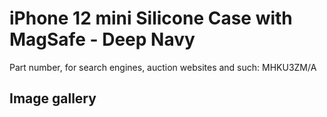 
# iPhone 12 mini Silicone Case with MagSafe - Deep Navy

Part number, for search engines, auction websites and such: MHKU3ZM/A

## Image gallery

<div style={{ width: "768px" }}>
  <GalleryComponent
    images={[
      {
        original: "/everysource/MHKU3.webp",
        thumbnail: "/everypreview/MHKU3.webp",
      },
      {
        original: "/everysource/MHKU3_AV01.webp",
        thumbnail: "/everypreview/MHKU3_AV01.webp",
      },
      {
        original: "/everysource/MHKU3_AV02.webp",
        thumbnail: "/everypreview/MHKU3_AV02.webp",
      },
      {
        original: "/everysource/MHKU3_AV03.webp",
        thumbnail: "/everypreview/MHKU3_AV03.webp",
      },
      {
        original: "/everysource/MHKU3_AV04.webp",
        thumbnail: "/everypreview/MHKU3_AV04.webp",
      },
      {
        original: "/everysource/MHKU3_AV05.webp",
        thumbnail: "/everypreview/MHKU3_AV05.webp",
      },
      {
        original: "/everysource/MHKU3_AV06.webp",
        thumbnail: "/everypreview/MHKU3_AV06.webp",
      }
    ]}
  />
</div>